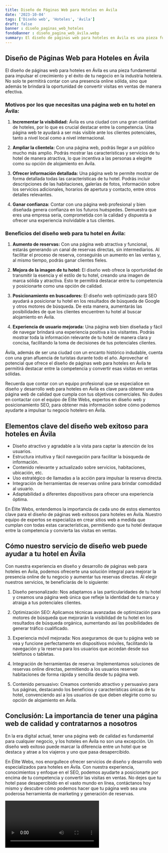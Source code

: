```yaml
---
title: Diseño de Páginas Web para Hoteles en Ávila
date: '2023-10-04'
tags: ['Diseño web', 'Hoteles', 'Ávila']
draft: false
banner : diseño_paginas_web_hoteles
fondoBanner : diseño_pagina_web_ávila.webp
summary: El diseño de páginas web para hoteles en Ávila es una pieza fundamental para impulsar el crecimiento y el éxito de tu negocio en la industria hotelera. No solo te permitirá contar con una presencia online sólida, sino que además te brindará la oportunidad de convertir visitas en ventas de manera efectiva.
---
```


## Diseño de Páginas Web para Hoteles en Ávila

El diseño de páginas web para hoteles en Ávila es una pieza fundamental para impulsar el crecimiento y el éxito de tu negocio en la industria hotelera. No solo te permitirá contar con una presencia online sólida, sino que además te brindará la oportunidad de convertir visitas en ventas de manera efectiva.

### Motivos por los que necesitas una página web en tu hotel en Ávila:

1. **Incrementar la visibilidad:** Ávila es una ciudad con una gran cantidad de hoteles, por lo que es crucial destacar entre la competencia. Una página web te ayudará a ser más visible ante los clientes potenciales, tanto a nivel local como a nivel internacional.

2. **Ampliar la clientela:** Con una página web, podrás llegar a un público mucho más amplio. Podrás mostrar las características y servicios de tu hotel de manera atractiva, lo que incentiva a las personas a elegirte como su opción de alojamiento en Ávila.

3. **Ofrecer información detallada:** Una página web te permite mostrar de forma detallada todas las características de tu hotel. Podrás incluir descripciones de las habitaciones, galerías de fotos, información sobre los servicios adicionales, horarios de apertura y contacto, entre otros detalles relevantes.

4. **Ganar confianza:** Contar con una página web profesional y bien diseñada genera confianza en los futuros huéspedes. Demuestra que eres una empresa seria, comprometida con la calidad y dispuesta a ofrecer una experiencia inolvidable a tus clientes.

### Beneficios del diseño web para tu hotel en Ávila:

1. **Aumento de reservas:** Con una página web atractiva y funcional, estarás generando un canal de reservas directas, sin intermediarios. Al facilitar el proceso de reserva, conseguirás un aumento en las ventas y, al mismo tiempo, podrás ganar clientes fieles.

2. **Mejora de la imagen de tu hotel:** El diseño web ofrece la oportunidad de transmitir la esencia y el estilo de tu hotel, creando una imagen de marca sólida y atractiva. Esto te permitirá destacar entre tu competencia y posicionarte como una opción de calidad.

3. **Posicionamiento en buscadores:** El diseño web optimizado para SEO ayudará a posicionar tu hotel en los resultados de búsqueda de Google y otros motores de búsqueda. De esta manera, aumentarás las posibilidades de que los clientes encuentren tu hotel al buscar alojamiento en Ávila.

4. **Experiencia de usuario mejorada:** Una página web bien diseñada y fácil de navegar brindará una experiencia positiva a los visitantes. Podrás mostrar toda la información relevante de tu hotel de manera clara y concisa, facilitando la toma de decisiones de tus potenciales clientes.

Ávila, además de ser una ciudad con un encanto histórico indudable, cuenta con una gran afluencia de turistas durante todo el año. Aprovechar el potencial que ofrece el diseño de páginas web para hoteles en Ávila te permitirá destacar entre la competencia y convertir esas visitas en ventas sólidas.

Recuerda que contar con un equipo profesional que se especialice en diseño y desarrollo web para hoteles en Ávila es clave para obtener una página web de calidad que cumpla con tus objetivos comerciales. No dudes en contactar con el equipo de Élite Webs, expertos en diseño web y posicionamiento SEO, para obtener más información sobre cómo podemos ayudarte a impulsar tu negocio hotelero en Ávila.

<GifSeo />

<Cta />

## Elementos clave del diseño web exitoso para hoteles en Ávila

- Diseño atractivo y agradable a la vista para captar la atención de los usuarios.
- Estructura intuitiva y fácil navegación para facilitar la búsqueda de información.
- Contenido relevante y actualizado sobre servicios, habitaciones, ubicación, etc.
- Uso estratégico de llamadas a la acción para impulsar la reserva directa.
- Integración de herramientas de reservas online para brindar comodidad al usuario.
- Adaptabilidad a diferentes dispositivos para ofrecer una experiencia óptima.

En Élite Webs, entendemos la importancia de cada uno de estos elementos clave para el diseño de páginas web exitosos para hoteles en Ávila. Nuestro equipo de expertos se especializa en crear sitios web a medida que cumplan con todas estas características, permitiendo que tu hotel destaque entre la competencia y convierta las visitas en ventas.

## Cómo nuestro servicio de diseño web puede ayudar a tu hotel en Ávila

Con nuestra experiencia en diseño y desarrollo de páginas web para hoteles en Ávila, podemos ofrecerte una solución integral para mejorar la presencia online de tu negocio y aumentar tus reservas directas. Al elegir nuestros servicios, te beneficiarás de lo siguiente:

1. Diseño personalizado: Nos adaptamos a las particularidades de tu hotel y creamos una página web única que refleje la identidad de tu marca y atraiga a tus potenciales clientes.

2. Optimización SEO: Aplicamos técnicas avanzadas de optimización para motores de búsqueda que mejorarán la visibilidad de tu hotel en los resultados de búsqueda orgánica, aumentando así las posibilidades de generar tráfico cualificado.

3. Experiencia móvil mejorada: Nos aseguramos de que tu página web se vea y funcione perfectamente en dispositivos móviles, facilitando la navegación y la reserva para los usuarios que accedan desde sus teléfonos o tabletas.

4. Integración de herramientas de reserva: Implementamos soluciones de reservas online directas, permitiendo a los usuarios reservar habitaciones de forma rápida y sencilla desde tu página web.

5. Contenido persuasivo: Creamos contenido atractivo y persuasivo para tus páginas, destacando los beneficios y características únicas de tu hotel, convenciendo así a los usuarios de que deben elegirte como su opción de alojamiento en Ávila.

## Conclusión: La importancia de tener una página web de calidad y contratarnos a nosotros

En la era digital actual, tener una página web de calidad es fundamental para cualquier negocio, y los hoteles en Ávila no son una excepción. Un diseño web exitoso puede marcar la diferencia entre un hotel que se destaca y atrae a los viajeros y uno que pasa desapercibido.

En Élite Webs, nos enorgullece ofrecer servicios de diseño y desarrollo web especializados para hoteles en Ávila. Con nuestra experiencia, conocimientos y enfoque en el SEO, podemos ayudarte a posicionarte por encima de tu competencia y convertir las visitas en ventas. No dejes que tu hotel pase desapercibido en el vasto mundo en línea, contáctanos hoy mismo y descubre cómo podemos hacer que tu página web sea una poderosa herramienta de marketing y generación de reservas.

<Video />

<CtaBot job='Hoteles' city='Ávila'/>

<Gmaps query='Ávila+españa+maps' />